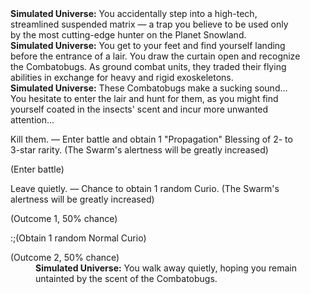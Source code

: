 {{Dialogue Start}}
:'''Simulated Universe:''' You accidentally step into a high-tech, streamlined suspended matrix &mdash; a trap you believe to be used only by the most cutting-edge hunter on the Planet Snowland.
:'''Simulated Universe:''' You get to your feet and find yourself landing before the entrance of a lair. You draw the curtain open and recognize the Combatobugs. As ground combat units, they traded their flying abilities in exchange for heavy and rigid exoskeletons.
:'''Simulated Universe:''' These Combatobugs make a sucking sound... You hesitate to enter the lair and hunt for them, as you might find yourself coated in the insects' scent and incur more unwanted attention...
:{{DIcon|Star}} Kill them. &mdash; Enter battle and obtain 1 "Propagation" Blessing of 2- to 3-star rarity. (The Swarm's alertness will be greatly increased)
:;(Enter battle)
::{{Enemy List|Lesser Sting*1; Juvenile Sting*2}}
:{{DIcon|Star}} Leave quietly. &mdash; Chance to obtain 1 random Curio. (The Swarm's alertness will be greatly increased)
:;(Outcome 1, 50% chance)
::;(Obtain 1 random Normal Curio)
:;(Outcome 2, 50% chance)
::'''Simulated Universe:''' You walk away quietly, hoping you remain untainted by the scent of the Combatobugs.
{{Dialogue End}}